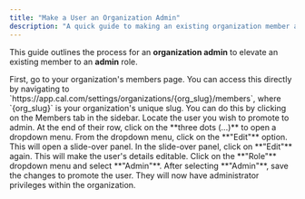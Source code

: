 ```yaml
---
title: "Make a User an Organization Admin"
description: "A quick guide to making an existing organization member an admin in cal.com."
---
```


This guide outlines the process for an **organization admin** to elevate an existing member to an **admin** role.

<Steps>
  <Step title="Navigate to Organization Members">
    First, go to your organization's members page. You can access this directly by navigating to `https://app.cal.com/settings/organizations/{org_slug}/members`, where `{org_slug}` is your organization's unique slug. You can do this by clicking on the Members tab in the sidebar.
  </Step>
  <Step title="Open User Options">
    Locate the user you wish to promote to admin. At the end of their row, click on the **three dots (...)** to open a dropdown menu.
  </Step>
  <Step title="Edit Member">
    From the dropdown menu, click on the **"Edit"** option. This will open a slide-over panel.
  </Step>
  <Step title="Change Role">
    In the slide-over panel, click on **"Edit"** again. This will make the user's details editable. Click on the **"Role"** dropdown menu and select **"Admin"**.
  </Step>
  <Step title="Save Changes">
    After selecting **"Admin"**, save the changes to promote the user. They will now have administrator privileges within the organization.
  </Step>
</Steps>
